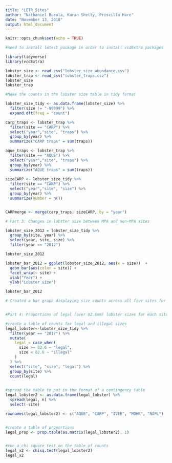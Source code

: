 ```yaml
---
title: "LETR Sites"
author: "Nathaniel Burola, Karan Shetty, Priscilla Hare"
date: "November 13, 2018"
output: html_document
---
```


```r
knitr::opts_chunk$set(echo = TRUE)
```

```r
#need to install lmtest package in order to install vcdExtra packages

library(tidyverse)
library(vcdExtra)

```

```r
lobster_size <- read_csv("lobster_size_abundance.csv")
lobster_trap <- read_csv("lobster_traps.csv")
lobster_size
lobster_trap
```


```r
#Make the counts in the lobster size table in tidy format

lobster_size_tidy <- as.data.frame(lobster_size) %>% 
  filter(size != "-99999") %>% 
  expand.dft(freq = "count")

```

```r

carp_traps <- lobster_trap %>% 
  filter(site == "CARP") %>% 
  select("year","site", "traps") %>% 
  group_by(year) %>% 
  summarize("CARP traps" = sum(traps)) 

aque_traps <- lobster_trap %>% 
  filter(site == "AQUE") %>% 
  select("year","site", "traps") %>% 
  group_by(year) %>% 
  summarize("AQUE traps" = sum(traps)) 
  
sizeCARP <- lobster_size_tidy %>% 
  filter(site == "CARP") %>% 
  select("year","site", "size") %>% 
  group_by(year) %>% 
  summarize(number = n()) 


CARPmerge <- merge(carp_traps, sizeCARP, by = "year")


```


```r
# Part 3: Changes in lobster size between MPA and non-MPA sites

lobster_size_2012 = lobster_size_tidy %>%
  group_by(site, year) %>%
  select(year, site, size) %>% 
  filter(year == "2012")

lobster_size_2012

lobster_bar_2012 = ggplot(lobster_size_2012, aes(x = size))  +
  geom_bar(aes(color = site)) +
  facet_wrap(~ site) +
  xlab("Year") +
  ylab("Lobster size")

lobster_bar_2012

# Created a bar graph displaying size counts across all five sites for 2012. WIP



```






```r
#Part 4: Proportions of legal (over 82.6mm) lobster sizes for each site

#create a table of counts for legal and illegal sizes
legal_lobster<-lobster_size_tidy %>% 
  filter(year == "2017") %>% 
  mutate(
    legal = case_when(
      size >= 82.6 ~ "legal",
      size < 82.6 ~ "illegal"
    )
  ) %>% 
  select("site", "size", "legal") %>% 
  group_by(site) %>% 
  count(legal) 
  

#spread the table to put in the format of a contingency table
legal_lobster2 <- as.data.frame(legal_lobster) %>% 
  spread(legal, n) %>% 
  select(-site)

rownames(legal_lobster2) <- c("AQUE", "CARP", "IVEE", "MOHK", "NAPL")


#create a table of proportions
legal_prop <- prop.table(as.matrix(legal_lobster2), 1)


#run a chi square test on the table of counts
legal_x2 <- chisq.test(legal_lobster2)
legal_x2

```

